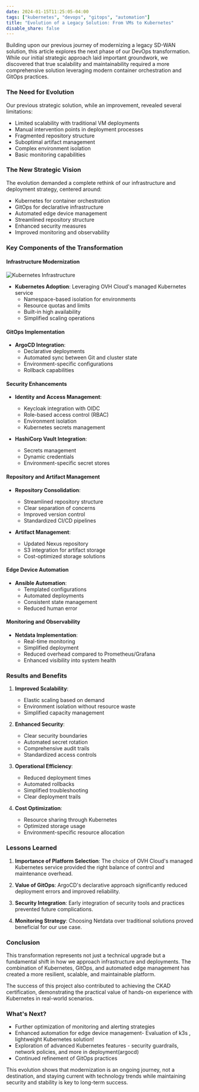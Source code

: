 ```yaml
---
date: 2024-01-15T11:25:05-04:00
tags: ["kubernetes", "devops", "gitops", "automation"]
title: "Evolution of a Legacy Solution: From VMs to Kubernetes"
disable_share: false
---
```


Building upon our previous journey of modernizing a legacy SD-WAN solution, this article explores the next phase of our DevOps transformation. While our initial strategic approach laid important groundwork, we discovered that true scalability and maintainability required a more comprehensive solution leveraging modern container orchestration and GitOps practices.

### The Need for Evolution

Our previous strategic solution, while an improvement, revealed several limitations:
- Limited scalability with traditional VM deployments
- Manual intervention points in deployment processes
- Fragmented repository structure
- Suboptimal artifact management
- Complex environment isolation
- Basic monitoring capabilities

### The New Strategic Vision

The evolution demanded a complete rethink of our infrastructure and deployment strategy, centered around:
- Kubernetes for container orchestration
- GitOps for declarative infrastructure
- Automated edge device management
- Streamlined repository structure
- Enhanced security measures
- Improved monitoring and observability

### Key Components of the Transformation

#### Infrastructure Modernization
<Image 
  src="/blog/images/normalised_k8s_evolution.png"
  alt="Kubernetes Infrastructure"
  width={1920}
  height={1080}
  caption="New Kubernetes-based Infrastructure"
/>

- **Kubernetes Adoption**: Leveraging OVH Cloud's managed Kubernetes service
  - Namespace-based isolation for environments
  - Resource quotas and limits
  - Built-in high availability
  - Simplified scaling operations

#### GitOps Implementation
- **ArgoCD Integration**:
  - Declarative deployments
  - Automated sync between Git and cluster state
  - Environment-specific configurations
  - Rollback capabilities

#### Security Enhancements
- **Identity and Access Management**:
  - Keycloak integration with OIDC
  - Role-based access control (RBAC)
  - Environment isolation
  - Kubernetes secrets management

- **HashiCorp Vault Integration**:
  - Secrets management
  - Dynamic credentials
  - Environment-specific secret stores

#### Repository and Artifact Management
- **Repository Consolidation**:
  - Streamlined repository structure
  - Clear separation of concerns
  - Improved version control
  - Standardized CI/CD pipelines

- **Artifact Management**:
  - Updated Nexus repository
  - S3 integration for artifact storage
  - Cost-optimized storage solutions

#### Edge Device Automation
- **Ansible Automation**:
  - Templated configurations
  - Automated deployments
  - Consistent state management
  - Reduced human error

#### Monitoring and Observability
- **Netdata Implementation**:
  - Real-time monitoring
  - Simplified deployment
  - Reduced overhead compared to Prometheus/Grafana
  - Enhanced visibility into system health

### Results and Benefits

1. **Improved Scalability**:
   - Elastic scaling based on demand
   - Environment isolation without resource waste
   - Simplified capacity management

2. **Enhanced Security**:
   - Clear security boundaries
   - Automated secret rotation
   - Comprehensive audit trails
   - Standardized access controls

3. **Operational Efficiency**:
   - Reduced deployment times
   - Automated rollbacks
   - Simplified troubleshooting
   - Clear deployment trails

4. **Cost Optimization**:
   - Resource sharing through Kubernetes
   - Optimized storage usage
   - Environment-specific resource allocation

### Lessons Learned

1. **Importance of Platform Selection**:
   The choice of OVH Cloud's managed Kubernetes service provided the right balance of control and maintenance overhead.

2. **Value of GitOps**:
   ArgoCD's declarative approach significantly reduced deployment errors and improved reliability.

3. **Security Integration**:
   Early integration of security tools and practices prevented future complications.

4. **Monitoring Strategy**:
   Choosing Netdata over traditional solutions proved beneficial for our use case.

### Conclusion

This transformation represents not just a technical upgrade but a fundamental shift in how we approach infrastructure and deployments. The combination of Kubernetes, GitOps, and automated edge management has created a more resilient, scalable, and maintainable platform.

The success of this project also contributed to achieving the CKAD certification, demonstrating the practical value of hands-on experience with Kubernetes in real-world scenarios.

### What's Next?

- Further optimization of monitoring and alerting strategies
- Enhanced automation for edge device management- Evaluation of k3s , lightweight Kubernetes solution!
- Exploration of advanced Kubernetes features - security guardrails, network policies, and more in deployment(argocd)
- Continued refinement of GitOps practices

This evolution shows that modernization is an ongoing journey, not a destination, and staying current with technology trends while maintaining security and stability is key to long-term success.